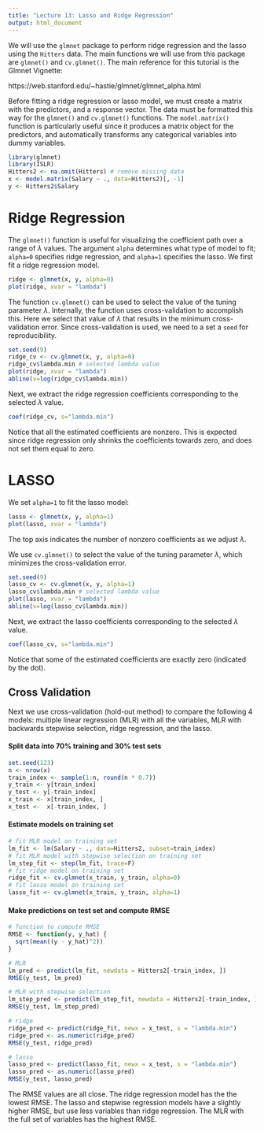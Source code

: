 ```yaml
---
title: "Lecture 13: Lasso and Ridge Regression"
output: html_document
---
```


We will use the `glmnet` package to perform ridge regression and the lasso using the `Hitters` data. The main functions we will use from this package are `glmnet()` and `cv.glmnet()`.  The main reference for this tutorial is the Glmnet Vignette:

https://web.stanford.edu/~hastie/glmnet/glmnet_alpha.html

Before fitting a ridge regression or lasso model, we must create a matrix with the predictors, and a response vector.  The data must be formatted this way for the `glmnet()` and `cv.glmnet()` functions.  The `model.matrix()` function is particularly useful since it produces a matrix object for the predictors, and automatically transforms any categorical variables into dummy variables.

```r
library(glmnet)
library(ISLR)
Hitters2 <- na.omit(Hitters) # remove missing data
x <- model.matrix(Salary ~ ., data=Hitters2)[, -1]
y <- Hitters2$Salary
```

# Ridge Regression
The `glmnet()` function is useful for visualizing the coefficient path over a range of $\lambda$ values. The argument `alpha` determines what type of model to fit; `alpha=0` specifies ridge regression, and `alpha=1` specifies the lasso.  We first fit a ridge regression model.

```r
ridge <- glmnet(x, y, alpha=0)
plot(ridge, xvar = "lambda")
```

The function `cv.glmnet()` can be used to select the value of the tuning parameter $\lambda$.  Internally, the function uses cross-validation to accomplish this.  Here we select that value of $\lambda$ that results in the minimum cross-validation error.  Since cross-validation is used, we need to a set a `seed` for reproducibility. 
```r
set.seed(9)
ridge_cv <- cv.glmnet(x, y, alpha=0)
ridge_cv$lambda.min # selected lambda value
plot(ridge, xvar = "lambda")
abline(v=log(ridge_cv$lambda.min))
```

Next, we extract the ridge regression coefficients corresponding to the selected $\lambda$ value.
```r
coef(ridge_cv, s="lambda.min")
```
Notice that all the estimated coefficients are nonzero.  This is expected since ridge regression only shrinks the coefficients towards zero, and does not set them equal to zero.

# LASSO

We set `alpha=1` to fit the lasso model:

```r
lasso <- glmnet(x, y, alpha=1)
plot(lasso, xvar = "lambda")
```

The top axis indicates the number of nonzero coefficients as we adjust $\lambda$.

We use `cv.glmnet()` to select the value of the tuning parameter $\lambda$, which minimizes the cross-validation error.

```r
set.seed(9)
lasso_cv <- cv.glmnet(x, y, alpha=1)
lasso_cv$lambda.min # selected lambda value
plot(lasso, xvar = "lambda")
abline(v=log(lasso_cv$lambda.min))
```

Next, we extract the lasso coefficients corresponding to the selected $\lambda$ value.

```r
coef(lasso_cv, s="lambda.min")
```

Notice that some of the estimated coefficients are exactly zero (indicated by the dot).

## Cross Validation 

Next we use cross-validation (hold-out method) to compare the following 4 models: multiple linear regression (MLR) with all the variables, MLR with backwards stepwise selection, ridge regression, and the lasso. 

#### Split data into 70% training and 30\% test sets

```r
set.seed(123)
n <- nrow(x)
train_index <- sample(1:n, round(n * 0.7))
y_train <- y[train_index] 
y_test <- y[-train_index] 
x_train <- x[train_index, ]
x_test <-  x[-train_index, ]
```

#### Estimate models on training set
```r
# fit MLR model on training set
lm_fit <- lm(Salary ~ ., data=Hitters2, subset=train_index)
# fit MLR model with stepwise selection on training set
lm_step_fit <- step(lm_fit, trace=F)
# fit ridge model on training set
ridge_fit <- cv.glmnet(x_train, y_train, alpha=0)
# fit lasso model on training set
lasso_fit <- cv.glmnet(x_train, y_train, alpha=1)
```

#### Make predictions on test set and compute RMSE
```r
# function to compute RMSE
RMSE <- function(y, y_hat) {
  sqrt(mean((y - y_hat)^2))
}

# MLR 
lm_pred <- predict(lm_fit, newdata = Hitters2[-train_index, ])
RMSE(y_test, lm_pred)

# MLR with stepwise selection
lm_step_pred <- predict(lm_step_fit, newdata = Hitters2[-train_index, ])
RMSE(y_test, lm_step_pred)

# ridge
ridge_pred <- predict(ridge_fit, newx = x_test, s = "lambda.min")
ridge_pred <- as.numeric(ridge_pred)
RMSE(y_test, ridge_pred)

# lasso
lasso_pred <- predict(lasso_fit, newx = x_test, s = "lambda.min")
lasso_pred <- as.numeric(lasso_pred)
RMSE(y_test, lasso_pred)
```

The RMSE values are all close.  The ridge regression model has the the lowest RMSE.  The lasso and stepwise regression models have a slightly higher RMSE, but use less variables than ridge regression.  The MLR with the full set of variables has the highest RMSE.